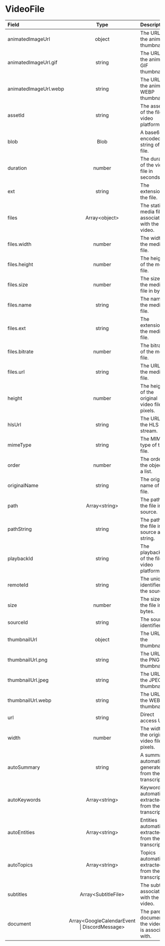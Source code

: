 # VideoFile

| Field | Type | Description |
| :---------------- | :------: | :---- |
| animatedImageUrl | object | The URL to the animated thumbnail. |
| animatedImageUrl.gif | string | The URL to the animated GIF thumbnail. |
| animatedImageUrl.webp | string | The URL to the animated WEBP thumbnail. |
| assetId | string | The asset ID of the file on video platform. |
| blob | Blob | A base64 encoded string of the file. |
| duration | number | The duration of the video file in seconds. |
| ext | string | The extension of the file. |
| files | Array\<object\> | The static media files associated with the video. |
| files.width | number | The width of the media file. |
| files.height | number | The height of the media file. |
| files.size | number | The size of the media file in bytes. |
| files.name | string | The name of the media file. |
| files.ext | string | The extension of the media file. |
| files.bitrate | number | The bitrate of the media file. |
| files.url | string | The URL of the media file. |
| height | number | The height of the original video file in pixels. |
| hlsUrl | string | The URL to the HLS stream. |
| mimeType | string | The MIME type of the file. |
| order | number | The order of the object in a list. |
| originalName | string | The original name of the file. |
| path | Array\<string\> | The path to the file in the source. |
| pathString | string | The path to the file in the source as a string. |
| playbackId | string | The playback ID of the file on video platform. |
| remoteId | string | The unique identifier in the source. |
| size | number | The size of the file in bytes. |
| sourceId | string | The source identifier. |
| thumbnailUrl | object | The URL to the thumbnail. |
| thumbnailUrl.png | string | The URL to the PNG thumbnail. |
| thumbnailUrl.jpeg | string | The URL to the JPEG thumbnail. |
| thumbnailUrl.webp | string | The URL to the WEBP thumbnail. |
| url | string | Direct access URL. |
| width | number | The width of the original video file in pixels. |
| autoSummary | string | A summary automatically generated from the transcript. |
| autoKeywords | Array\<string\> | Keywords automatically extracted from the transcript. |
| autoEntities | Array\<string\> | Entities automatically extracted from the transcript. |
| autoTopics | Array\<string\> | Topics automatically extracted from the transcript. |
| subtitles | Array\<SubtitleFile\> | The subtitles associated with the video. |
| document | Array\<GoogleCalendarEvent \| DiscordMessage\> | The parent document the video file is associated with. |

